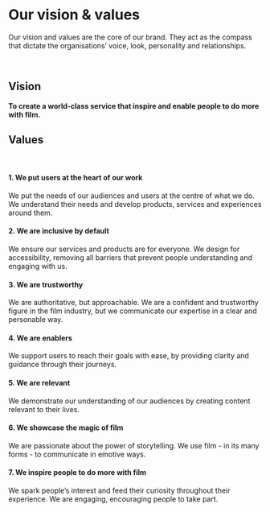 <Meta title="Docs|Values/1 Vision & Values" />

# Our vision & values

Our vision and values are the core of our brand. They act as the compass that dictate the organisations’ voice, look, personality and relationships.

<br/>

## Vision

**To create a world-class service that inspire and enable people to do more with film.**
<br/>

## Values

<br/>

#### 1. We put users at the heart of our work
We put the needs of our audiences and users at the centre of what we do. We understand their needs and develop products, services and experiences around them. 

#### 2. We are inclusive by default
We ensure our services and products are for everyone. We design for accessibility, removing all barriers that prevent people understanding and engaging with us. 

#### 3. We are trustworthy
We are authoritative, but approachable. We are a confident and trustworthy figure in the film industry, but we communicate our expertise in a clear and personable way. 

#### 4. We are enablers
We support users to reach their goals with ease, by providing clarity and guidance through their journeys.

#### 5. We are relevant
We demonstrate our understanding of our audiences by creating content relevant to their lives. 

#### 6. We showcase the magic of film
We are passionate about the power of storytelling. We use film - in its many forms - to communicate in emotive ways.

#### 7. We inspire people to do more with film
We spark people’s interest and feed their curiosity throughout their experience. We are engaging, encouraging people to take part.

